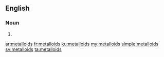 ==English==

===Noun===
{{head|en|noun plural form}}

# {{plural of|metalloid|lang=en}}

[[ar:metalloids]]
[[fr:metalloids]]
[[ku:metalloids]]
[[my:metalloids]]
[[simple:metalloids]]
[[sv:metalloids]]
[[ta:metalloids]]